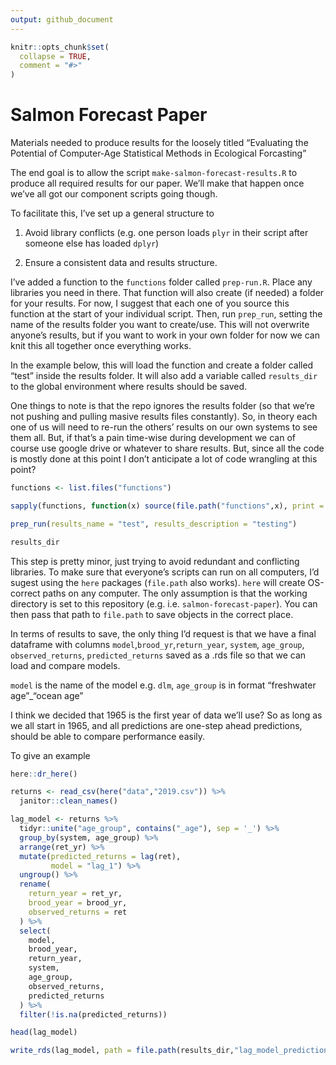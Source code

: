 ```yaml
---
output: github_document
---
```


<!-- README.md is generated from README.Rmd. Please edit that file -->

```r
knitr::opts_chunk$set(
  collapse = TRUE,
  comment = "#>"
)
```

# Salmon Forecast Paper

<!-- badges: start -->
<!-- badges: end -->

Materials needed to produce results for the loosely titled "Evaluating the Potential of Computer-Age Statistical Methods in Ecological Forcasting"

The end goal is to allow the script `make-salmon-forecast-results.R` to produce all required results for our paper. We'll make that happen once we've all got our component scripts going though. 

To facilitate this, I've set up a general structure to 

1. Avoid library conflicts (e.g. one person loads `plyr` in their script after someone else has loaded `dplyr`)

2. Ensure a consistent data and results structure. 

I've added a function to the `functions` folder called `prep-run.R`. Place any libraries you need in there. That function will also create (if needed) a folder for your results. For now, I suggest that each one of you source this function at the start of your individual script. Then, run `prep_run`, setting the name of the results folder you want to create/use. This will not overwrite anyone's results, but if you want to work in your own folder for now we can knit this all together once everything works. 

In the example below, this will load the function and create a folder called "test" inside the results folder. It will also add a variable called `results_dir` to the global environment where results should be saved. 

One things to note is that the repo ignores the results folder (so that we're not pushing and pulling masive results files constantly). So, in theory each one of us will need to re-run the others' results on our own systems to see them all. But, if that's a pain time-wise during development we can of course use google drive or whatever to share results. But, since all the code is mostly done at this point I don't anticipate a lot of code wrangling at this point?

```r

functions <- list.files("functions")

sapply(functions, function(x) source(file.path("functions",x), print = FALSE))

prep_run(results_name = "test", results_description = "testing")

results_dir
```


This step is pretty minor, just trying to avoid redundant and conflicting libraries. To make sure that everyone's scripts can run on all computers, I'd sugest using the `here` packages (`file.path` also works). `here` will create OS-correct paths on any computer. The only assumption is that the working directory is set to this repository (e.g. i.e. `salmon-forecast-paper`). You can then pass that path to `file.path` to save objects in the correct place. 

In terms of results to save, the only thing I'd request is that we have a final dataframe with columns `model`,`brood_yr`,`return_year`, `system`, `age_group`, `observed_returns`, `predicted_returns` saved as a .rds file so that we can load and compare models. 

`model` is the name of the model e.g. `dlm`, `age_group` is in format "freshwater age"_"ocean age"

I think we decided that 1965 is the first year of data we'll use? So as long as we all start in 1965, and all predictions are one-step ahead predictions, should be able to compare performance easily. 

To give an example

```r
here::dr_here()

returns <- read_csv(here("data","2019.csv")) %>% 
  janitor::clean_names()

lag_model <- returns %>%
  tidyr::unite("age_group", contains("_age"), sep = '_') %>%
  group_by(system, age_group) %>%
  arrange(ret_yr) %>% 
  mutate(predicted_returns = lag(ret),
         model = "lag_1") %>%
  ungroup() %>% 
  rename(
    return_year = ret_yr,
    brood_year = brood_yr,
    observed_returns = ret
  ) %>%
  select(
    model,
    brood_year,
    return_year,
    system,
    age_group,
    observed_returns,
    predicted_returns
  ) %>% 
  filter(!is.na(predicted_returns))

head(lag_model)

write_rds(lag_model, path = file.path(results_dir,"lag_model_predictions.rds"))

```

